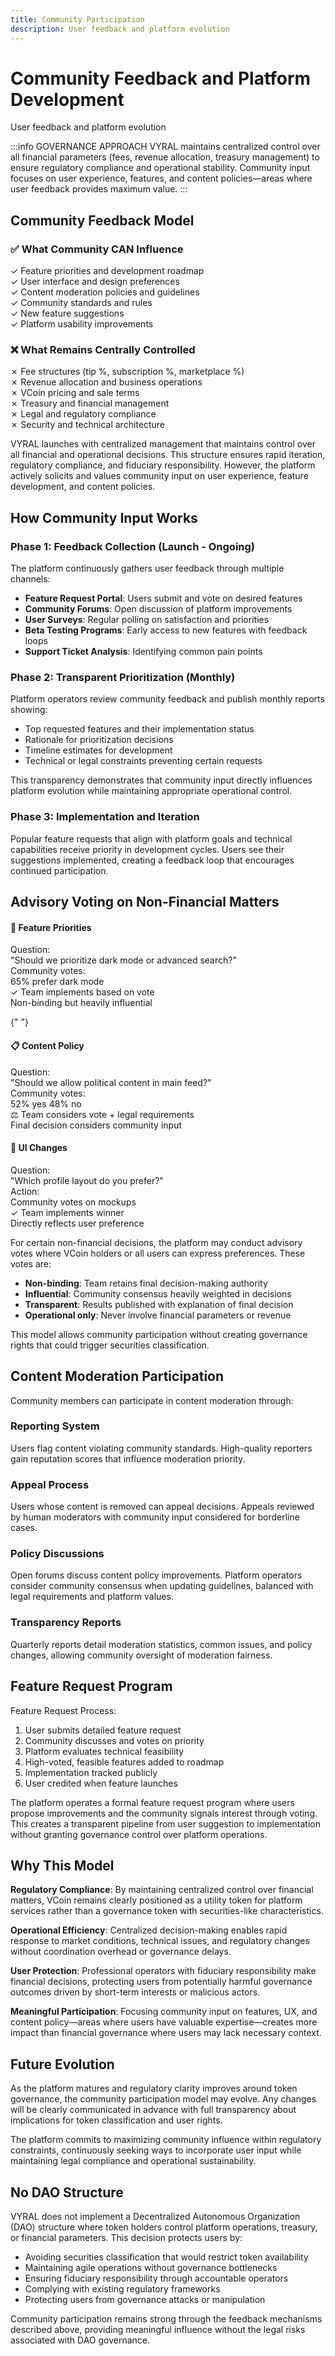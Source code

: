 ```yaml
---
title: Community Participation
description: User feedback and platform evolution
---
```


<div className="relative overflow-hidden rounded-2xl bg-gradient-to-br from-blue-500/10 via-cyan-500/5 to-background p-8 border border-blue-500/20 mb-8">
  <div className="relative z-10">
    <h1 className="text-4xl md:text-5xl font-bold mb-3">
      Community Feedback and Platform Development
    </h1>
    <p className="text-lg text-muted-foreground">
      User feedback and platform evolution
    </p>
  </div>
  <div className="absolute top-0 right-0 w-64 h-64 bg-blue-500/5 rounded-full blur-3xl"></div>
</div>

:::info GOVERNANCE APPROACH
VYRAL maintains centralized control over all financial parameters (fees, revenue allocation, treasury management) to ensure regulatory compliance and operational stability. Community input focuses on user experience, features, and content policies—areas where user feedback provides maximum value.
:::

## Community Feedback Model

<div className="grid grid-cols-1 md:grid-cols-2 gap-6 my-6">
  <div className="rounded-xl border border-emerald-500/30 bg-gradient-to-br from-emerald-500/10 to-emerald-500/5 p-6">
    <h3 className="text-xl font-bold mb-4 flex items-center gap-2">
      <span className="text-2xl">✅</span>
      What Community CAN Influence
    </h3>
    <div className="space-y-2 text-sm">
      <div className="flex items-center gap-2 p-2">
        <span className="text-emerald-500">✓</span>
        <span>Feature priorities and development roadmap</span>
      </div>
      <div className="flex items-center gap-2 p-2">
        <span className="text-emerald-500">✓</span>
        <span>User interface and design preferences</span>
      </div>
      <div className="flex items-center gap-2 p-2">
        <span className="text-emerald-500">✓</span>
        <span>Content moderation policies and guidelines</span>
      </div>
      <div className="flex items-center gap-2 p-2">
        <span className="text-emerald-500">✓</span>
        <span>Community standards and rules</span>
      </div>
      <div className="flex items-center gap-2 p-2">
        <span className="text-emerald-500">✓</span>
        <span>New feature suggestions</span>
      </div>
      <div className="flex items-center gap-2 p-2">
        <span className="text-emerald-500">✓</span>
        <span>Platform usability improvements</span>
      </div>
    </div>
  </div>

  <div className="rounded-xl border border-red-500/30 bg-gradient-to-br from-red-500/10 to-red-500/5 p-6">
    <h3 className="text-xl font-bold mb-4 flex items-center gap-2">
      <span className="text-2xl">❌</span>
      What Remains Centrally Controlled
    </h3>
    <div className="space-y-2 text-sm">
      <div className="flex items-center gap-2 p-2">
        <span className="text-red-500">✗</span>
        <span>Fee structures (tip %, subscription %, marketplace %)</span>
      </div>
      <div className="flex items-center gap-2 p-2">
        <span className="text-red-500">✗</span>
        <span>Revenue allocation and business operations</span>
      </div>
      <div className="flex items-center gap-2 p-2">
        <span className="text-red-500">✗</span>
        <span>VCoin pricing and sale terms</span>
      </div>
      <div className="flex items-center gap-2 p-2">
        <span className="text-red-500">✗</span>
        <span>Treasury and financial management</span>
      </div>
      <div className="flex items-center gap-2 p-2">
        <span className="text-red-500">✗</span>
        <span>Legal and regulatory compliance</span>
      </div>
      <div className="flex items-center gap-2 p-2">
        <span className="text-red-500">✗</span>
        <span>Security and technical architecture</span>
      </div>
    </div>
  </div>
</div>

VYRAL launches with centralized management that maintains control over all financial and operational decisions. This structure ensures rapid iteration, regulatory compliance, and fiduciary responsibility. However, the platform actively solicits and values community input on user experience, feature development, and content policies.

## How Community Input Works

### Phase 1: Feedback Collection (Launch - Ongoing)

The platform continuously gathers user feedback through multiple channels:

- **Feature Request Portal**: Users submit and vote on desired features
- **Community Forums**: Open discussion of platform improvements
- **User Surveys**: Regular polling on satisfaction and priorities
- **Beta Testing Programs**: Early access to new features with feedback loops
- **Support Ticket Analysis**: Identifying common pain points

### Phase 2: Transparent Prioritization (Monthly)

Platform operators review community feedback and publish monthly reports showing:

- Top requested features and their implementation status
- Rationale for prioritization decisions
- Timeline estimates for development
- Technical or legal constraints preventing certain requests

This transparency demonstrates that community input directly influences platform evolution while maintaining appropriate operational control.

### Phase 3: Implementation and Iteration

Popular feature requests that align with platform goals and technical capabilities receive priority in development cycles. Users see their suggestions implemented, creating a feedback loop that encourages continued participation.

## Advisory Voting on Non-Financial Matters

<div className="grid grid-cols-1 md:grid-cols-3 gap-4 my-6">
  <div className="rounded-xl border border-cyan-500/30 bg-gradient-to-br from-cyan-500/10 to-cyan-500/5 p-6">
    <h4 className="font-bold mb-3 flex items-center gap-2">
      <span className="text-xl">🎨</span>
      Feature Priorities
    </h4>
    <div className="space-y-3 text-sm">
      <div className="p-3 rounded bg-background border border-border">
        <div className="font-bold mb-1">Question:</div>
        <div className="text-xs">"Should we prioritize dark mode or advanced search?"</div>
      </div>
      <div className="p-3 rounded bg-cyan-500/10 border border-cyan-500/30">
        <div className="font-bold mb-1">Community votes:</div>
        <div className="text-cyan-500 font-bold">65% prefer dark mode</div>
      </div>
      <div className="p-2 rounded bg-emerald-500/10 text-xs">
        <div className="flex items-center gap-2">
          <span className="text-emerald-500">✓</span>
          <span>Team implements based on vote</span>
        </div>
      </div>
      <div className="text-xs text-center text-muted-foreground italic">Non-binding but heavily influential</div>
    </div>
  </div>

{" "}
<div className="rounded-xl border border-orange-500/30 bg-gradient-to-br from-orange-500/10 to-orange-500/5 p-6">
  <h4 className="font-bold mb-3 flex items-center gap-2">
    <span className="text-xl">📋</span>
    Content Policy
  </h4>
  <div className="space-y-3 text-sm">
    <div className="p-3 rounded bg-background border border-border">
      <div className="font-bold mb-1">Question:</div>
      <div className="text-xs">
        "Should we allow political content in main feed?"
      </div>
    </div>
    <div className="p-3 rounded bg-orange-500/10 border border-orange-500/30">
      <div className="font-bold mb-1">Community votes:</div>
      <div className="flex justify-between">
        <span className="text-orange-500">52% yes</span>
        <span className="text-muted-foreground">48% no</span>
      </div>
    </div>
    <div className="p-2 rounded bg-blue-500/10 text-xs">
      <div className="flex items-center gap-2">
        <span className="text-blue-500">⚖️</span>
        <span>Team considers vote + legal requirements</span>
      </div>
    </div>
    <div className="text-xs text-center text-muted-foreground italic">
      Final decision considers community input
    </div>
  </div>
</div>

  <div className="rounded-xl border border-blue-500/30 bg-gradient-to-br from-blue-500/10 to-blue-500/5 p-6">
    <h4 className="font-bold mb-3 flex items-center gap-2">
      <span className="text-xl">🎯</span>
      UI Changes
    </h4>
    <div className="space-y-3 text-sm">
      <div className="p-3 rounded bg-background border border-border">
        <div className="font-bold mb-1">Question:</div>
        <div className="text-xs">"Which profile layout do you prefer?"</div>
      </div>
      <div className="p-3 rounded bg-blue-500/10 border border-blue-500/30">
        <div className="font-bold mb-1">Action:</div>
        <div className="text-blue-500">Community votes on mockups</div>
      </div>
      <div className="p-2 rounded bg-emerald-500/10 text-xs">
        <div className="flex items-center gap-2">
          <span className="text-emerald-500">✓</span>
          <span>Team implements winner</span>
        </div>
      </div>
      <div className="text-xs text-center text-muted-foreground italic">Directly reflects user preference</div>
    </div>
  </div>
</div>

For certain non-financial decisions, the platform may conduct advisory votes where VCoin holders or all users can express preferences. These votes are:

- **Non-binding**: Team retains final decision-making authority
- **Influential**: Community consensus heavily weighted in decisions
- **Transparent**: Results published with explanation of final decision
- **Operational only**: Never involve financial parameters or revenue

This model allows community participation without creating governance rights that could trigger securities classification.

## Content Moderation Participation

Community members can participate in content moderation through:

### Reporting System

Users flag content violating community standards. High-quality reporters gain reputation scores that influence moderation priority.

### Appeal Process

Users whose content is removed can appeal decisions. Appeals reviewed by human moderators with community input considered for borderline cases.

### Policy Discussions

Open forums discuss content policy improvements. Platform operators consider community consensus when updating guidelines, balanced with legal requirements and platform values.

### Transparency Reports

Quarterly reports detail moderation statistics, common issues, and policy changes, allowing community oversight of moderation fairness.

## Feature Request Program

Feature Request Process:

1. User submits detailed feature request
2. Community discusses and votes on priority
3. Platform evaluates technical feasibility
4. High-voted, feasible features added to roadmap
5. Implementation tracked publicly
6. User credited when feature launches

The platform operates a formal feature request program where users propose improvements and the community signals interest through voting. This creates a transparent pipeline from user suggestion to implementation without granting governance control over platform operations.

## Why This Model

**Regulatory Compliance**: By maintaining centralized control over financial matters, VCoin remains clearly positioned as a utility token for platform services rather than a governance token with securities-like characteristics.

**Operational Efficiency**: Centralized decision-making enables rapid response to market conditions, technical issues, and regulatory changes without coordination overhead or governance delays.

**User Protection**: Professional operators with fiduciary responsibility make financial decisions, protecting users from potentially harmful governance outcomes driven by short-term interests or malicious actors.

**Meaningful Participation**: Focusing community input on features, UX, and content policy—areas where users have valuable expertise—creates more impact than financial governance where users may lack necessary context.

## Future Evolution

As the platform matures and regulatory clarity improves around token governance, the community participation model may evolve. Any changes will be clearly communicated in advance with full transparency about implications for token classification and user rights.

The platform commits to maximizing community influence within regulatory constraints, continuously seeking ways to incorporate user input while maintaining legal compliance and operational sustainability.

## No DAO Structure

VYRAL does not implement a Decentralized Autonomous Organization (DAO) structure where token holders control platform operations, treasury, or financial parameters. This decision protects users by:

- Avoiding securities classification that would restrict token availability
- Maintaining agile operations without governance bottlenecks
- Ensuring fiduciary responsibility through accountable operators
- Complying with existing regulatory frameworks
- Protecting users from governance attacks or manipulation

Community participation remains strong through the feedback mechanisms described above, providing meaningful influence without the legal risks associated with DAO governance.
